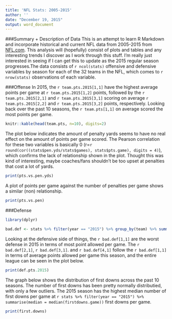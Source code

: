 ```yaml
---
title: 'NFL Stats: 2005-2015'
author: ''
date: "December 19, 2015"
output: word_document
---
```


###Summary + Description of Data 
This is an attempt to learn R Markdown and incorporate historical and current NFL data from 2005-2015 from [NFL.com](http://www.nfl.com/stats/team). This analysis will (hopefully) consist of plots and tables and any interesting trends I discover as I work through this stuff. I'm really just interested in seeing if I can get this to update as the 2015 regular season progresses.The data consists of `r ncol(stats)` offensive and defensive variables by season for each of the 32 teams in the NFL, which comes to `r nrow(stats)` observations of each variable. 


###Offense
In 2015, the `r team.pts.2015[1,1]` have the highest average points per game at `r team.pts.2015[1,2]` points, followed by the `r team.pts.2015[2,1]` and `r team.pts.2015[3,1]` scoring on average `r team.pts.2015[2,2]` and `r team.pts.2015[3,2]` points, respectively. Looking back over the past 10 seasons, the `r team.pts[1,1]` on average scored the most points per game.

```r
knitr::kable(head(team.pts, n=10), digits=2)

```


The plot below indicates the amount of penalty yards seems to have no real effect on the amount of points per game scored. The Pearson correlation for these two variables is basically 0 (r=`r round(cor((stats$pen.yds/stats$games), stats$pts.game), digits = 4)`), which confirms the lack of relationship shown in the plot. Thought this was kind of interesting, maybe coaches/fans shouldn't be too upset at penalties that cost a lot of yards.

```r

print(pts.vs.pen.yds)

```

A plot of points per game against the number of penalties per game shows a similar (non) relationship.

```r

print(pts.vs.pen)

```



###Defense

```r
library(dplyr) 

bad.def <- stats %>% filter(year == "2015") %>% group_by(team) %>% summarise(pts.allowed = sum(pts.game.allowed)) %>% ungroup() %>% arrange(desc(pts.allowed)) %>% head(team, n=5)


```

Looking at the defensive side of things, the `r bad.def[1,1]` are the worst defense in 2015 in terms of most point allowed per game. The `r bad.def[2,1]`, `r bad.def[3,1]`. and `r bad.def[4,1]` follow the `r bad.def[1,1]` in terms of average points allowed per game this season, and the entire league can be seen in the plot below.

```r

print(def.pts.2015)

```


The graph below shows the distribution of first downs across the past 10 seasons. The number of first downs has been pretty normally distributied, with only a few outliers. The 2015 season has the highest median number of first downs per game at `r stats %>% filter(year == "2015") %>% summarise(median = median(firstdowns.game))` first downs per game.

```r

print(first.downs)

```




